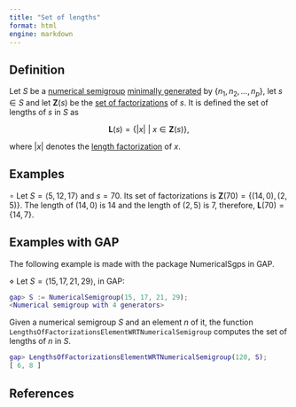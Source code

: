 ```yaml
---
title: "Set of lengths"
format: html
engine: markdown
---
```


## Definition

Let $S$ be a [numerical semigroup](../Basic-concepts/Numerical-semigroup.qmd) [minimally generated](../Basic-concepts/Minimal-set-of-generators.qmd) by $\{n_1, n_2, \ldots, n_p\}$, let $s \in S$ and let $\mathbf{Z}(s)$ be the [set of factorizations](../Presentations-NS/Set-of-factorizations.qmd) of $s$. It is defined the set of lengths of $s$ in $S$ as

$$
\mathbf{L}(s) = \{|x| ~ | ~ x \in \mathbf{Z}(s)\},
$$ 

where $|x|$ denotes the [length factorization](Length-factorization.qmd) of $x$.

## Examples

$\circ$ Let $S = \langle 5, 12, 17 \rangle$ and $s = 70$. Its set of factorizations is $\mathbf{Z}(70) = \{(14, 0), (2,5)\}$. The length of $(14,0)$ is $14$ and the length of $(2,5)$ is $7$, therefore, $\mathbf{L}(70) = \{14, 7\}$.

## Examples with GAP

The following example is made with the package NumericalSgps in GAP.

$\diamond$ Let $S = \langle 15, 17, 21, 29 \rangle$, in GAP:

``` gap
gap> S := NumericalSemigroup(15, 17, 21, 29);
<Numerical semigroup with 4 generators>
```

Given a numerical semigroup $S$ and an element $n$ of it, the function `LengthsOfFactorizationsElementWRTNumericalSemigroup` computes the set of lengths of $n$ in $S$.

``` gap
gap> LengthsOfFactorizationsElementWRTNumericalSemigroup(120, S);
[ 6, 8 ]
```

## References
